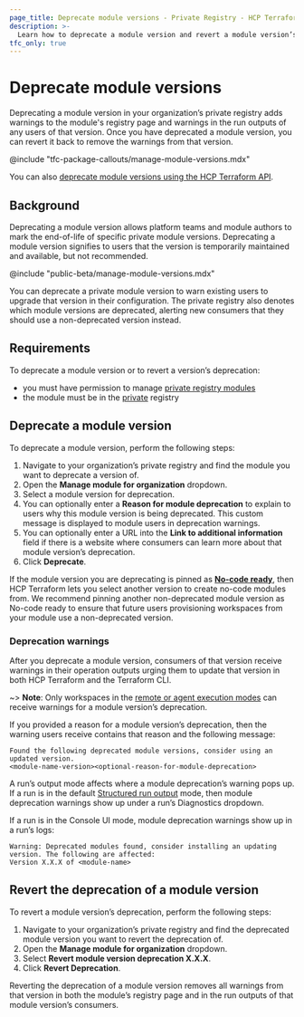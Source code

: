 ```yaml
---
page_title: Deprecate module versions - Private Registry - HCP Terraform
description: >-
  Learn how to deprecate a module version and revert a module version’s deprecation. Deprecating a module version allows you to warn users of that version’s end of life, enabling consumers to upgrade their modules when it’s convenient and without disrupting their workflows. 
tfc_only: true
---
```


# Deprecate module versions
Deprecating a module version in your organization’s private registry adds warnings to the module's registry page and warnings in the run outputs of any users of that version. Once you have deprecated a module version, you can revert it back to remove the warnings from that version. 

<!-- BEGIN: TFC:only name:pnp-callout -->
@include "tfc-package-callouts/manage-module-versions.mdx"
<!-- END: TFC:only name:pnp-callout -->

You can also [deprecate module versions using the HCP Terraform API](/terraform/cloud-docs/api-docs/private-registry/manage-module-versions).

## Background
Deprecating a module version allows platform teams and module authors to mark the end-of-life of specific private module versions. Deprecating a module version signifies to users that the version is temporarily maintained and available, but not recommended. 

@include "public-beta/manage-module-versions.mdx"

You can deprecate a private module version to warn existing users to upgrade that version in their configuration. The private registry also denotes which module versions are deprecated, alerting new consumers that they should use a non-deprecated version instead.

## Requirements

To deprecate a module version or to revert a version’s deprecation:
* you must have permission to manage [private registry modules](https://developer.hashicorp.com/terraform/cloud-docs/users-teams-organizations/permissions#manage-private-registry)
* the module must be in the [private](https://developer.hashicorp.com/terraform/cloud-docs/registry/publish-modules) registry

## Deprecate a module version  
To deprecate a module version, perform the following steps:

1. Navigate to your organization’s private registry and find the module you want to deprecate a version of.  
1. Open the **Manage module for organization** dropdown.  
1. Select a module version for deprecation.  
1. You can optionally enter a **Reason for module deprecation** to explain to users why this module version is being deprecated. This custom message is displayed to module users in deprecation warnings.   
1. You can optionally enter a URL into the **Link to additional information** field if there is a website where consumers can learn more about that module version’s deprecation.   
1.  Click **Deprecate**.

If the module version you are deprecating is pinned as [**No-code ready**](/terraform/cloud-docs/no-code-provisioning/module-design#updating-a-module-s-version), then HCP Terraform lets you select another version to create no-code modules from. We recommend pinning another non-deprecated module version as No-code ready to ensure that future users provisioning workspaces from your module use a non-deprecated version. 

### Deprecation warnings
After you deprecate a module version, consumers of that version receive warnings in their operation outputs urging them to update that version in both HCP Terraform and the Terraform CLI. 

~> **Note**: Only workspaces in the [remote or agent execution modes](terraform/cloud-docs/workspaces/settings#execution-mode) can receive warnings for a module version’s deprecation. 

If you provided a reason for a module version’s deprecation, then the warning users receive contains that reason and the following message:

```shell
Found the following deprecated module versions, consider using an updated version.
<module-name-version><optional-reason-for-module-deprecation>
```

A run’s output mode affects where a module deprecation’s warning pops up. If a run is in the default [Structured run output](/terraform/cloud-docs/workspaces/settings#user-interface) mode, then module deprecation warnings show up under a run’s Diagnostics dropdown.

If a run is in the Console UI mode, module deprecation warnings show up in a run’s logs:

```shell
Warning: Deprecated modules found, consider installing an updating version. The following are affected:
Version X.X.X of <module-name>
```
## Revert the deprecation of a module version

To revert a module version’s deprecation, perform the following steps:

1. Navigate to your organization’s private registry and find the deprecated module version you want to revert the deprecation of.  
1. Open the **Manage module for organization** dropdown.  
1. Select **Revert module version deprecation X.X.X**.  
1. Click **Revert Deprecation**.

Reverting the deprecation of a module version removes all warnings from that version in both the module’s registry page and in the run outputs of that module version’s consumers.   